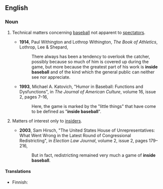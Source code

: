 ==English==
{{wikipedia}}

===Noun===
{{en-noun|head=[[inside]] [[baseball]]|-}}

# {{US|idiomatic|sports}} Technical matters concerning [[baseball]] not apparent to [[spectator]]s.
#* '''1914''', Paul Withington and Lothrop Withington, ''The Book of Athletics'', Lothrop, Lee & Shepard,
#*: There always has been a tendency to overlook the catcher, possibly because so much of him is covered up during the game, but more because the greatest part of his work is '''inside baseball''' and of the kind which the general public can neither see nor appreciate.
#* '''1993''', Michael A. Katovich, "Humor in Baseball: Functions and Dysfunctions", in ''The Journal of American Culture'', volume 16, issue 2, pages 7–16,
#*: Here, the game is marked by the "little things" that have come to be defined as "'''inside baseball'''".
# {{US|idiomatic|by extension}} Matters of interest only to [[insider]]s.
#* '''2003''', Sam Hirsch, "The United States House of Unrepresentatives: What Went Wrong in the Latest Round of Congressional Redistricting", in ''Election Law Journal'', volume 2, issue 2, pages 179–216,
#*: But in fact, redistricting remained very much a game of '''inside baseball'''.

====Translations====
{{trans-top|matters of interest only to insiders}}
* Finnish: {{t|fi|sisäpiirijuttu}}
{{trans-mid}}
{{trans-bottom}}